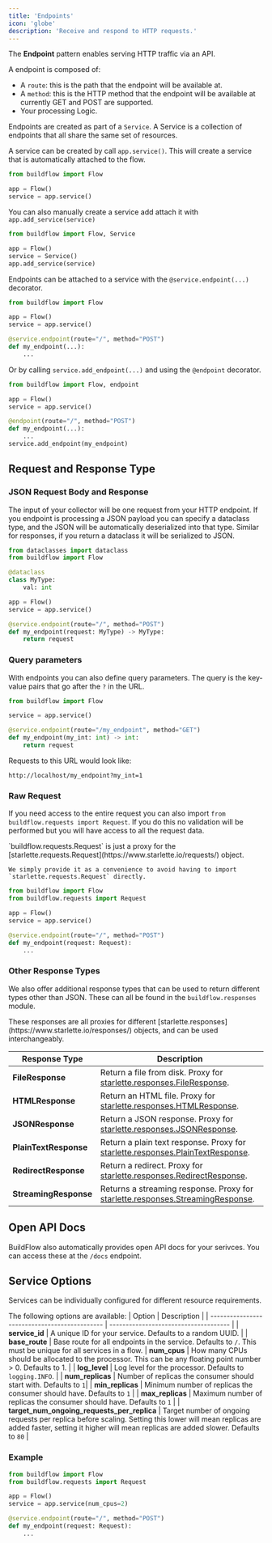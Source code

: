 ```yaml
---
title: 'Endpoints'
icon: 'globe'
description: 'Receive and respond to HTTP requests.'
---
```


The **Endpoint** pattern enables serving HTTP traffic via an API. 

A endpoint is composed of:
- A `route`: this is the path that the endpoint will be available at.
- A `method`: this is the HTTP method that the endpoint will be available at currently GET and POST are supported.
- Your processing Logic.

Endpoints are created as part of a `Service`. A Service is a collection of endpoints that all share the same set of resources.

A service can be created by call `app.service()`. This will create a service that is automatically attached to the flow.

```python
from buildflow import Flow

app = Flow()
service = app.service()
```

You can also manually create a service add attach it with `app.add_service(service)`

```python
from buildflow import Flow, Service

app = Flow()
service = Service()
app.add_service(service)
```

Endpoints can be attached to a service with the `@service.endpoint(...)` decorator.

```python
from buildflow import Flow

app = Flow()
service = app.service()

@service.endpoint(route="/", method="POST")
def my_endpoint(...):
    ...
```

Or by calling `service.add_endpoint(...)` and using the `@endpoint` decorator.

```python
from buildflow import Flow, endpoint

app = Flow()
service = app.service()

@endpoint(route="/", method="POST")
def my_endpoint(...):
    ...
service.add_endpoint(my_endpoint)
```

## Request and Response Type

### JSON Request Body and Response

The input of your collector will be one request from your HTTP endpoint.
If you endpoint is processing a JSON payload you can specify a dataclass type, and the JSON will be automatically deserialized into that type.
Similar for responses, if you return a dataclass it will be serialized to JSON.

```python
from dataclasses import dataclass
from buildflow import Flow

@dataclass
class MyType:
    val: int

app = Flow()
service = app.service()

@service.endpoint(route="/", method="POST")
def my_endpoint(request: MyType) -> MyType:
    return request
```

### Query parameters

With endpoints you can also define query parameters. The query is the key-value pairs that go after the `?` in the URL.

```python
from buildflow import Flow

service = app.service()

@service.endpoint(route="/my_endpoint", method="GET")
def my_endpoint(my_int: int) -> int:
    return request
```

Requests to this URL would look like:

```
http://localhost/my_endpoint?my_int=1
```

### Raw Request

If you need access to the entire request you can also import `from buildflow.requests import Request`. If you do this no validation will be performed but you will have access to all the request data.

<Note>
    `buildflow.requests.Request` is just a proxy for the [starlette.requests.Request](https://www.starlette.io/requests/) object.

    We simply provide it as a convenience to avoid having to import `starlette.requests.Request` directly.
</Note>

```python
from buildflow import Flow
from buildflow.requests import Request

app = Flow()
service = app.service()

@service.endpoint(route="/", method="POST")
def my_endpoint(request: Request):
    ...
```

### Other Response Types

We also offer additional response types that can be used to return different types other than JSON.
These can all be found in the `buildflow.responses` module.

<Note>
    These responses are all proxies for different [starlette.responses](https://www.starlette.io/responses/) objects, and can be used interchangeably.
</Note>

| Response Type         | Description                           |
| --------------------- | ------------------------------------- |
| **FileResponse**      | Return a file from disk. Proxy for [starlette.responses.FileResponse](https://www.starlette.io/responses/#fileresponse).                  |
| **HTMLResponse**      | Return an HTML file. Proxy for [starlette.responses.HTMLResponse](https://www.starlette.io/responses/#htmlresponse).
| **JSONResponse**      | Return a JSON response. Proxy for [starlette.responses.JSONResponse](https://www.starlette.io/responses/#jsonresponse).                       |
| **PlainTextResponse** | Return a plain text response. Proxy for [starlette.responses.PlainTextResponse](https://www.starlette.io/responses/#plaintextresponse). |
| **RedirectResponse**  | Return a redirect. Proxy for [starlette.responses.RedirectResponse](https://www.starlette.io/responses/#redirectresponse).|
| **StreamingResponse** | Returns a streaming response. Proxy for [starlette.responses.StreamingResponse](https://www.starlette.io/responses/#streamingresponse).|

## Open API Docs

BuildFlow also automatically provides open API docs for your serivces. You can access these at the `/docs` endpoint.

## Service Options

Services can be individually configured for different resource requirements.

The following options are available:
| Option                                        | Description                           |
| --------------------------------------------- | ------------------------------------- |
| **service_id**                                | A unique ID for your service. Defaults to a random UUID.                  |
| **base_route**                                | Base route for all endpoints in the service. Defaults to `/`. This must be unique for all services in a flow.
| **num_cpus**                                  | How many CPUs should be allocated to the processor. This can be any floating point number > 0. Defaults to 1.                       |
| **log_level**                                 | Log level for the processor. Defaults to `logging.INFO`. |
| **num_replicas**                              | Number of replicas the consumer should start with. Defaults to `1`|
| **min_replicas**                              | Minimum number of replicas the consumer should have. Defaults to `1` |
| **max_replicas**                              | Maximum number of replicas the consumer should have. Defaults to `1` |
| **target_num_ongoing_requests_per_replica**   | Target number of ongoing requests per replica before scaling. Setting this lower will mean replicas are added faster, setting it higher will mean replicas are added slower. Defaults to `80` |

### Example

```python
from buildflow import Flow
from buildflow.requests import Request

app = Flow()
service = app.service(num_cpus=2)

@service.endpoint(route="/", method="POST")
def my_endpoint(request: Request):
    ...
```

